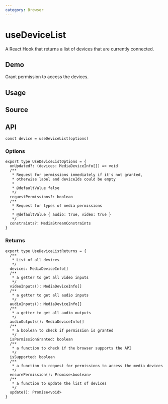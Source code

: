 ```yaml
---
category: Browser
---
```


# useDeviceList


<HooksType category={frontmatter.category} isSupported />

A React Hook that returns a list of devices that are currently connected.

## Demo

Grant permission to access the devices.


<App />

## Usage



## Source


<Source />

## API

```tsx
const device = useDeviceList(options)
```

### Options

```tsx
export type UseDeviceListOptions = {
  onUpdated?: (devices: MediaDeviceInfo[]) => void
  /**
   * Request for permissions immediately if it's not granted,
   * otherwise label and deviceIds could be empty
   *
   * @defaultValue false
   */
  requestPermissions?: boolean
  /**
   * Request for types of media permissions
   *
   * @defaultValue { audio: true, video: true }
   */
  constraints?: MediaStreamConstraints
}
```

### Returns

```tsx
export type UseDeviceListReturns = {
  /**
   * List of all devices
   */
  devices: MediaDeviceInfo[]
  /**
   * a getter to get all video inputs
   */
  videoInputs(): MediaDeviceInfo[]
  /**
   * a getter to get all audio inputs
   */
  audioInputs(): MediaDeviceInfo[]
  /**
   * a getter to get all audio outputs
   */
  audioOutputs(): MediaDeviceInfo[]
  /**
   * a boolean to check if permission is granted
   */
  isPermissionGranted: boolean
  /**
   * a function to check if the browser supports the API
   */
  isSupported: boolean
  /**
   * a function to request for permissions to access the media devices
   */
  ensurePermission(): Promise<boolean>
  /**
   * a function to update the list of devices
   */
  update(): Promise<void>
}
```
